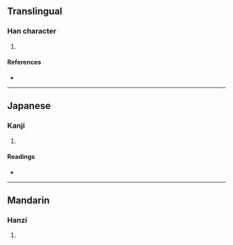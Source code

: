 {{character info/new}}
==Translingual==

===Han character===
{{Han char|rn=102|rad=田|as=13|sn=18|four=|canj=WMWM|ids=⿰田畺}}

# {{defn|Han|sort=田13}}

====References====
* {{Han ref|kx=0766.300|dkj=21956|hdz=42553.060|uh=7585|ud=30085}}

----

==Japanese==

===Kanji===
{{ja-kanji|grade=|rs=田13}}

# {{defn|lang=ja|sort=田13}}

====Readings====
* {{ja-readings|on=[[きょう]] (kyō), [[こう]] (kō)|kun=[[さかい]] (sakai)|nanori=}}

----

==Mandarin==

===Hanzi===
{{cmn-hanzi|pin=[[jiāng]] ([[jiang1]])|wg=chiang<sup>1</sup>}}

# {{defn|lang=cmn|sort=田13}}